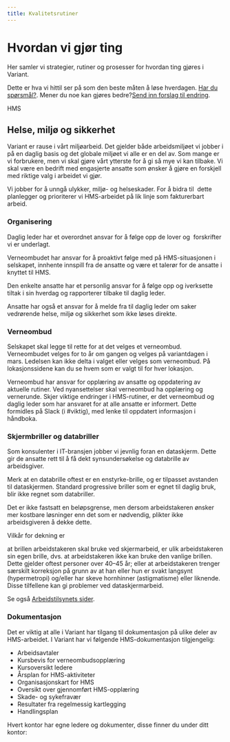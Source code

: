 ```yaml
---
title: Kvalitetsrutiner
---
```


# Hvordan vi gjør ting

Her samler vi strategier, rutiner og prosesser for hvordan ting gjøres i Variant. 

Dette er hva vi hittil ser på som den beste måten å løse hverdagen. [Har du spørsmål?](https://github.com/varianter/handbook/issues). Mener du noe kan gjøres bedre?[Send inn forslag til endring](https://help.github.com/articles/editing-files-in-your-repository/).

<!-- 
Temainndeling - Se skisse og prototype 

Temaer
- Strategi
- Ansatt
- HMS (Valgt side)
- Bærekraft
- Avtaler 
-->

HMS <!-- H1 - Se skisse for styling og header-nivå -->

## Helse, miljø og sikkerhet
Variant er rause i vårt miljøarbeid. Det gjelder både arbeidsmiljøet vi jobber i på en daglig basis og det globale miljøet vi alle er en del av. Som mange er vi forbrukere, men vi skal gjøre vårt ytterste for å gi så mye vi kan tilbake. Vi skal være en bedrift med engasjerte ansatte som ønsker å gjøre en forskjell med riktige valg i arbeidet vi gjør.

Vi jobber for å unngå ulykker, miljø- og helseskader. For å bidra til  dette planlegger og prioriterer vi HMS-arbeidet på lik linje som fakturerbart arbeid.

### Organisering
Daglig leder har et overordnet ansvar for å følge opp de lover og  forskrifter vi er underlagt.

Verneombudet har ansvar for å proaktivt følge med på HMS-situasjonen i selskapet, innhente innspill fra de ansatte og være et talerør for de ansatte i knyttet til HMS.

Den enkelte ansatte har et personlig ansvar for å følge opp og iverksette tiltak i sin hverdag og rapporterer tilbake til daglig leder.

Ansatte har også et ansvar for å melde fra til daglig leder om saker vedrørende helse, miljø og sikkerhet som ikke løses direkte.

### Verneombud

Selskapet skal legge til rette for at det velges et verneombud. Verneombudet velges for to år om gangen og velges på variantdagen i mars. Ledelsen kan ikke delta i valget eller velges som verneombud. På lokasjonssidene kan du se hvem som er valgt til for hver lokasjon.

Verneombud har ansvar for opplæring av ansatte og oppdatering av aktuelle rutiner. Ved nyansettelser skal verneombud ha opplæring og vernerunde. Skjer viktige endringer i HMS-rutiner, er det verneombud og daglig leder som har ansvaret for at alle ansatte er informert. Dette formidles på Slack (i #viktig), med lenke til oppdatert informasjon i håndboka.

### Skjermbriller og databriller
Som konsulenter i IT-bransjen jobber vi jevnlig foran en dataskjerm. Dette gir de ansatte rett til å få dekt synsundersøkelse og databrille av arbeidsgiver.

Merk at en databrille oftest er en enstyrke-brille, og er tilpasset avstanden til dataskjermen. Standard progressive briller som er egnet til daglig bruk, blir ikke regnet som databriller.

Det er ikke fastsatt en beløpsgrense, men dersom arbeidstakeren ønsker mer kostbare løsninger enn det som er nødvendig, plikter ikke arbeidsgiveren å dekke dette.

Vilkår for dekning er

at brillen arbeidstakeren skal bruke ved skjermarbeid, er ulik arbeidstakeren sin egen brille, dvs. at arbeidstakeren ikke kan bruke den vanlige brillen. Dette gjelder oftest personer over 40–45 år; eller
at arbeidstakeren trenger særskilt korreksjon på grunn av at han eller hun er svakt langsynt (hypermetropi) og/eller har skeve hornhinner (astigmatisme) eller liknende. Disse tilfellene kan gi problemer ved dataskjermarbeid.

Se også [Arbeidstilsynets sider](https://www.arbeidstilsynet.no/tema/ergonomi/arbeid-ved-dataskjerm/synsundersoking-og-databriller/).

### Dokumentasjon
Det er viktig at alle i Variant har tilgang til dokumentasjon på ulike deler av HMS-arbeidet. I Variant har vi følgende HMS-dokumentasjon tilgjengelig:

- Arbeidsavtaler
- Kursbevis for verneombudsopplæring
- Kursoversikt ledere
- Årsplan for HMS-aktiviteter
- Organisasjonskart for HMS
- Oversikt over gjennomført HMS-opplæring
- Skade- og sykefravær
- Resultater fra regelmessig kartlegging
- Handlingsplan

Hvert kontor har egne ledere og dokumenter, disse finner du under ditt kontor:

<!-- Sett inn interaktiv komponent (tilsvarende som fra faktura, hvor man kan filtrere mellom lokasjoner, se skisse)
- [Arbeidsavtaler](https://varianttrh.sharepoint.com/Delte%20dokumenter/Forms/AllItems.aspx?viewpath=%2FDelte%20dokumenter%2FForms%2FAllItems%2Easpx&newTargetListUrl=%2FDelte%20dokumenter&viewid=3370557d%2D1740%2D4ec2%2D9d5c%2D6d34dad352f6&id=%2FDelte%20dokumenter%2FAnsatte)
- Kursbevis for verneombudsopplæring
- [Kursoversikt ledere](https://varianttrh.sharepoint.com/Delte%20dokumenter/Forms/AllItems.aspx?viewpath=%2FDelte%20dokumenter%2FForms%2FAllItems%2Easpx&id=%2FDelte%20dokumenter%2FVariant%20Trondheim%2FHMS%2FKursbevis&viewid=3370557d%2D1740%2D4ec2%2D9d5c%2D6d34dad352f6)
- [Årsplan for HMS-aktiviteter](https://varianttrh.sharepoint.com/:b:/r/Delte%20dokumenter/B%C3%A6rekraft/Utfylte%20dokumenter/Kartlegging%202020/1948%20-%20HMS+aktivitetsplan.pdf?csf=1&web=1&e=qzg4et)
- [Organisasjonskart for HMS](https://varianttrh.sharepoint.com/:b:/r/Delte%20dokumenter/B%C3%A6rekraft/Utfylte%20dokumenter/Kartlegging%202020/Organisasjonskart.pdf?csf=1&web=1&e=hfya1I)
- [Oversikt over gjennomført HMS-opplæring](https://varianttrh.sharepoint.com/:x:/r/Delte%20dokumenter/HMS/HMS-signering.xlsx?d=w31101deb83424bd984eaeaaf2124592c&csf=1&web=1&e=omWpr2)
- [Skade og sykefravær](https://medium.com/variant-as/tagged/results)
- [Resultater fra regelmessig kartlegging](https://varianttrh.sharepoint.com/:b:/r/Delte%20dokumenter/HMS/Risikokartlegging%20med%20tiltak.pdf?csf=1&web=1&e=ZsZLPs)
- [Handlingsplan](https://trello.com/b/DQX0sirR/operativt)

### Regelmessig kartlegging

En gang i året skal verneombud sammen med daglig leder gjennomføre en kartlegging av HMS i Variant, inkludert en vernerunde. Punktene som skal gjennomgås er gitt i [dette skjemaet](https://varianttrh.sharepoint.com/:b:/r/Delte%20dokumenter/HMS/Risikokartlegging%20med%20tiltak.pdf?csf=1&web=1&e=iHk7nD) som fylles ut og arkiveres.

Etter kartleggingen identifiserer verneombudet og daglig leder behov for tiltak som registreres i [handlingsplanen](https://trello.com/b/DQX0sirR/operativt) med ansvarlig og frist for utbedring.

### Håndtering av avvik

Vi har ulike typer avvik. En feil eller en mangel, et forbedringspotensiale eller et varsel. Et varsel er alvorlig og håndteres sammen med din nærmeste leder ved hjelp av [Arbeidstilsynets retningslinjer](https://www.arbeidstilsynet.no/tema/varsling/Slik-kan-du-varsle-om-kritikkverdige-forhold). Feil, mangler eller forbedringspotensiale tar vi gjerne i fellesskap. Vi skal sørge for å håndtere avvik slik at vi lærer av dem og unngår at de oppstår på nytt. Som med mye annet bruker vi Slack for å melde i fra. Enten til nærmeste leder eller i dedikert kanaler. Eksempler kan være:

- Finner du forbedringspotensiale i våre Variant-lokaler? Si i fra på #varianthuset
- Opplever du forbedringspotensiale ute hos kunde? Si i fra til din kontaktperson eller nærmeste leder
- Opplever du avvik knyttet til psykososiale forhold (er ting kjipt)? Si i fra til din nærmeste leder eller verneombud over en god kopp kaffe på Fredrikssons ❤️
- Har du innspill til forbedringspotensiale knyttet til vår avfallshåndtering? Meld i fra på #bærekraft
- Er du usikker på hvor avviket skal håndteres? Ta det med din nærmeste leder eller verneombud

Eventuelle tiltak for å rette opp i avvik skal registreres i handlingsplanen.

### Handlingsplan

Selve handlingsplanen er implementert som en egen liste i [Trello-tavlen operativt](https://trello.com/b/DQX0sirR/operativt). Ledergruppen har ansvaret for at handlingsplanen blir fulgt og tiltak løst. Handlingsplanen er et agendapunkt i alle ledermøter.

### Gjennomgang av HMS

Daglig leder har ansvar for at HMS-arbeidet fungerer effektivt. En grundig vurdering og gjennomgang foretas en gang i året i et møte mellom daglig leder og ansatte.

Før dette møtet må alle forhold i tilknytning til helse-, miljø og sikkerhetsarbeidet være kartlagt.

Dette gjøres som en del av Variantdagen i oktober hvert år.

På møtet tar vi opp:
- resultatene fra kartleggingen og feil og mangler for siste år
- om eksisterende rutiner er gode nok og følges
- opplæringsbehov for neste år
- om mål for helse-, miljø- og sikkerhetsarbeidet er nådd og setter nye mål for neste år
- nye krav i lov og forskrift
- handlingsplan med tiltak for neste år
- nødvendig oppdatering av dokumentasjon
